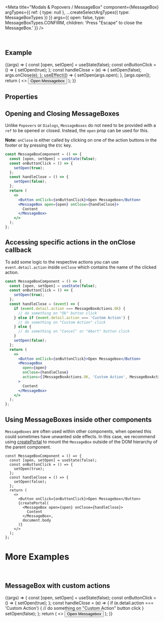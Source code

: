 
<Meta
  title="Modals & Popovers / MessageBox"
  component={MessageBox}
  argTypes={{ ref: { type: null }, ...createSelectArgTypes({ type: MessageBoxTypes }) }}
  args={{
    open: false,
    type: MessageBoxTypes.CONFIRM,
    children: 'Press "Escape" to close the MessageBox.'
  }}
/>

<DocsHeader />

<br />

## Example

<Canvas>
  <Story name="Default">
    {(args) => {
      const [open, setOpen] = useState(false);
      const onButtonClick = () => {
        setOpen(true);
      };
      const handleClose = (e) => {
        setOpen(false);
        args.onClose(e);
      };
      useEffect(() => {
        setOpen(args.open);
      }, [args.open]);
      return (
        <>
          <Button onClick={onButtonClick}>Open Messagebox</Button>
          <MessageBox {...args} open={open} onClose={handleClose} />
        </>
      );
    }}
  </Story>
</Canvas>

## Properties

<ArgsTable story="." />

## Opening and Closing MessageBoxes

Unlike `Popovers` or `Dialogs`, `MessageBoxes` do not need to be provided with a `ref` to be opened or closed. Instead, the `open` prop can be used for this.

**Note:** `onClose` is either called by clicking on one of the action buttons in the footer or by pressing the `ESC` key.

```jsx
const MessageBoxComponent = () => {
  const [open, setOpen] = useState(false);
  const onButtonClick = () => {
    setOpen(true);
  };
  const handleClose = () => {
    setOpen(false);
  };
  return (
    <>
      <Button onClick={onButtonClick}>Open Messagebox</Button>
      <MessageBox open={open} onClose={handleClose}>
        Content
      </MessageBox>
    </>
  );
};
```

## Accessing specific actions in the onClose callback

To add some logic to the respective actions you can use `event.detail.action` inside `onClose` which contains the name of the clicked action.

```jsx
const MessageBoxComponent = () => {
  const [open, setOpen] = useState(false);
  const onButtonClick = () => {
    setOpen(true);
  };
  const handleClose = (event) => {
    if (event.detail.action === MessageBoxActions.OK) {
      // do something on "Ok" button click
    } else if (event.detail.action === 'Custom Action') {
      // do something on "Custom Action" click
    } else {
      // do something on "Cancel" or "Abort" button click
    }
    setOpen(false);
  };
  return (
    <>
      <Button onClick={onButtonClick}>Open Messagebox</Button>
      <MessageBox
        open={open}
        onClose={handleClose}
        actions={[MessageBoxActions.OK, 'Custom Action', MessageBoxActions.CANCEL, MessageBoxActions.ABORT]}
      >
        Content
      </MessageBox>
    </>
  );
};
```

## Using MessageBoxes inside other components

`MessageBoxes` are often used within other components, when opened this could sometimes have unwanted side effects.
In this case, we recommend using [createPortal](https://reactjs.org/docs/portals.html) to mount the `MessageBox` outside of the DOM hierarchy of the parent component.

```JSX
const MessageBoxComponent = () => {
  const [open, setOpen] = useState(false);
  const onButtonClick = () => {
    setOpen(true);
  };
  const handleClose = () => {
    setOpen(false);
  };
  return (
    <>
      <Button onClick={onButtonClick}>Open Messagebox</Button>
      {createPortal(
        <MessageBox open={open} onClose={handleClose}>
          Content
        </MessageBox>,
        document.body
      )}
    </>
  );
};
```

# More Examples

<br />

## MessageBox with custom actions

<Canvas>
  <Story name="With Custom Action">
    {(args) => {
      const [open, setOpen] = useState(false);
      const onButtonClick = () => {
        setOpen(true);
      };
      const handleClose = (e) => {
        if (e.detail.action === 'Custom Action') {
          // do something on "Custom Action" button click
        }
        setOpen(false);
      };
      return (
        <>
          <Button onClick={onButtonClick}>Open Messagebox</Button>
          <MessageBox
            {...args}
            open={open}
            onClose={handleClose}
            actions={[MessageBoxActions.OK, 'Custom Action', MessageBoxActions.CANCEL]}
          />
        </>
      );
    }}
  </Story>
</Canvas>
